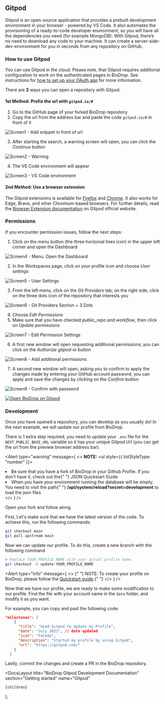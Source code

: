 
## Gitpod

Gitpod is an open-source application that provides a prebuilt development environment in your browser - powered by VS Code. It also automates the provisioning of a ready-to-code developer environment, so you will have all the dependencies you need (for example MongoDB). With Gitpod, there’s no need to download any code to your machine. It can create a server-side-dev-environment for you in seconds from any repository on GitHub.

### How to use Gitpod

You can use Gitpod in the cloud. Please note, that Gitpod requires additional configuration to work on the authenticated pages in BioDrop. See instructions for [how to set up your OAuth app](/docs/environments/environment-variables) for more information.

There are **2** ways you can open a repository with Gitpod.

#### 1st Method: Prefix the url with `gitpod.io/#`

1. Go to the GitHub page of your forked BioDrop repository
2. Copy the url from the address bar and paste the code `gitpod.io/#` in front of it

![Screen1 - Add snippet in front of url](https://user-images.githubusercontent.com/107807044/254932727-3137032b-337c-418e-9e65-9e705a58dec9.png)

3. After starting the search, a warning screen will open; you can click the _Continue_ button

![Screen2 - Warning](https://user-images.githubusercontent.com/107807044/254932761-1151f3fc-944b-4930-97f4-966ee7186d74.png)

4. The VS Code environment will appear

![Screen3 - VS Code environment](https://user-images.githubusercontent.com/107807044/254932795-70d500aa-8828-43ef-8572-3b9b58d0e0e7.png)

#### 2nd Method: Use a browser extension

The Gitpod extensions is available for [Firefox](https://addons.mozilla.org/it/firefox/addon/gitpod/) and [Chrome](https://chrome.google.com/webstore/detail/gitpod-always-ready-to-co/dodmmooeoklaejobgleioelladacbeki). It also works for Edge, Brave, and other Chromium-based browsers.
For further details, read the [Browser Extension documentation](https://www.gitpod.io/docs/configure/user-settings/browser-extension) on Gitpod official website.

### Permissions

If you encounter permission issues, follow the next steps:

1. Click on the menu button (the three horizonal lines icon) in the upper left corner and open the Dashboard

![Screen4 - Menu: Open the Dashboard](https://user-images.githubusercontent.com/107807044/254932845-ab2e5a34-e220-44e6-b501-7ca9af881218.png)
&nbsp;

2. In the Workspaces page, click on your profile icon and choose _User settings_

![Screen5 - User Settings](https://user-images.githubusercontent.com/107807044/254932891-6a446028-147e-47e0-99a9-82874a949129.png)

3. From the left menu, click on the _Git Providers_ tab; on the right side, click on the three dots icon of the repository that interests you

![Screen6 - Git Providers Section + 3 Dots](https://user-images.githubusercontent.com/107807044/254932921-2ff82496-2f23-4aab-9534-41cc8d481b59.png)

4. Choose _Edit Permissions_
5. Make sure that you have checked _public_repo_ and _workflow_, then click on _Update permissions_

![Screen7 - Edit Permission Settings](https://user-images.githubusercontent.com/107807044/254932967-e2e73598-1389-4e78-82dd-c21315e9650e.png)

6. A first new window will open requesting additional permissions; you can click on the _Authorize gitpod-io_ button

![Screen8 - Add additional permissions](https://user-images.githubusercontent.com/107807044/254933012-ee8e10f1-ce60-4449-b4d3-c39a8dcd7ba6.png)

7. A second new window will open, asking you to confirm to apply the changes made by entering your GitHub account password; you can apply and save the changes by clicking on the _Confirm_ button

![Screen9 - Confirm with password](https://user-images.githubusercontent.com/107807044/254933034-d62098c3-b37c-4540-87d9-8d4fd641696e.png)

[![Open BioDrop on Gitpod](https://img.shields.io/badge/Gitpod-Ready--to--Code-blue?logo=gitpod)](https://gitpod.io/#https://github.com/EddieHubCommunity/BioDrop)

### Development

Once you have opened a repository, you can develop as you usually do! In the next example, we will update our profile from BioDrop.

There is 1 extra step required, you need to update your `.env` file for the `NEXT_PUBLIC_BASE_URL` variable so it has your unique Gitpod Url (you can get the url from the preview browser address bar).

<Alert
  type="warning"
  message={
    <>
      <strong>NOTE:</strong>
      <ul style={{ listStyleType: "number" }}>
        <li>
          Be sure that you have a fork of BioDrop in your Github Profile. If you
          don't have it, check out the{" "}
          <Link href="https://biodrop.io/docs/quickstart-json">
            JSON Quickstart Guide
          </Link>
        </li>
        <li>
          When you have your environment running the database will be empty. You
          need to visit the path{" "}
          <strong>/api/system/reload?secret=development</strong> to load the
          json files
        </li>
      </ul>
    </>
  }
/>

Open your fork and follow along.

First, Let's make sure that we have the latest version of the code. To achieve this, run the following commands:

```bash
git checkout main
git pull upstream main
```

Now we can update our profile. To do this, create a new branch with the following command

```bash
# Replace YOUR_PROFILE_NAME with your actual profile name.
git checkout -b update-YOUR_PROFILE_NAME
```

<Alert
  type="info"
  message={
    <>
      {" "}
      NOTE: To create your profile on BioDrop, please follow the [Quickstart guide](https://biodrop.io/docs/quickstart).{" "}
    </>
  }
/>

Now that we have our profile, we are ready to make some modification to our profile. Find the file with your account name in the `data` folder, and modify it as you want.

For example, you can copy and past the following code:

```json
"milestones": [
    {
      "title": "Used Gitpod to Update my Profile",
      "date": "July 2023", // date updated
      "icon": "FaCode",
      "description": "Started my profile by using Gitpod",
      "url": "https://gitpod.com/"
    }
  ]
```

Lastly, commit the changes and create a PR in the BioDrop repository.

  <DocsLayout
    title="BioDrop Gitpod Development Documentation"
    section="Getting started"
    name="Gitpod"
  >
    {children}
  </DocsLayout>
);
